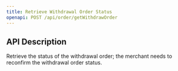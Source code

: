 ```yaml
---
title: Retrieve Withdrawal Order Status
openapi: POST /api/order/getWithdrawOrder
---
```


## API Description

Retrieve the status of the withdrawal order; the merchant needs to reconfirm the withdrawal order status.